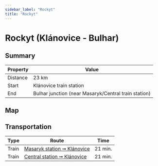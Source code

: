 ```yaml
---
sidebar_label: "Rockyt"
title: "Rockyt"
---
```


# Rockyt (Klánovice - Bulhar)

## Summary

| Property | Value |
| --- | --- |
| Distance | 23 km |
| Start | Klánovice train station |
| End | Bulhar junction (near Masaryk/Central train station) |

## Map

<MapyCzEmbeddedPath id="bohelofeta"></MapyCzEmbeddedPath>

## Transportation

| Type | Route | Time |
| --- | --- | --- |
| Train | [Masaryk station ➞ Klánovice](https://idos.idnes.cz/vlakyautobusymhdvse/spojeni/vysledky/?f=Praha%20Masarykovo%20n.&fc=100003&t=Praha-Kl%C3%A1novice&tc=100003&direct=true&af=true&trt=150,151,152,153&fcs=3 "See timetable") | 21 min. |
| Train | [Central station ➞ Klánovice](https://idos.idnes.cz/vlakyautobusymhdvse/spojeni/vysledky/?f=Praha%20hl.n.&fc=100003&t=Praha-Kl%C3%A1novice&tc=100003&direct=true&af=true&trt=150,151,152,153&fcs=3 "See timetable") | 21 min. |
